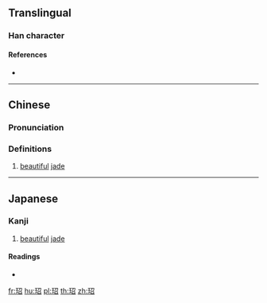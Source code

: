 ==Translingual==

===Han character===
{{Han char|rn=96|rad=玉|as=05|sn=9|four=17162|canj=MGSHR}}

====References====
* {{Han ref|kx=0729.090|dkj=20903|dj=1141.020|hdz=21109.040|uh=73BF|ud=29631|bh=CFD0|bd=53200}}

----

==Chinese==
{{zh-forms}}

===Pronunciation===
{{zh-pron
|m=sháo
|c=siu4
|h=pfs=
|md=
|mn=
|w=
|mc=y
|oc=y
|cat=n
}}

===Definitions===
{{zh-hanzi}}

# [[beautiful]] [[jade]]

----

==Japanese==

===Kanji===
{{ja-kanji|grade=|rs=玉05}}

# [[beautiful]] [[jade]]

====Readings====
* {{ja-readings|on=[[しょう]] (shō), [[じょう]] (jō)|kun=}}

[[fr:玿]]
[[hu:玿]]
[[pl:玿]]
[[th:玿]]
[[zh:玿]]